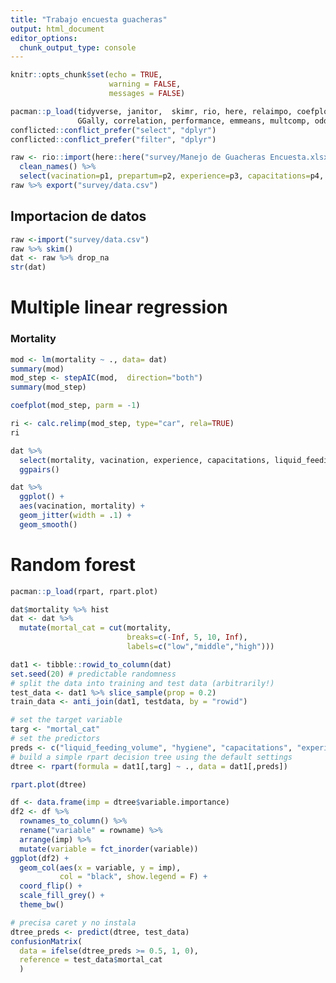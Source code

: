 ```yaml
---
title: "Trabajo encuesta guacheras"
output: html_document
editor_options: 
  chunk_output_type: console
---
```


```r
knitr::opts_chunk$set(echo = TRUE, 
                      warning = FALSE, 
                      messages = FALSE)
```

```r
pacman::p_load(tidyverse, janitor,  skimr, rio, here, relaimpo, coefplot,
               GGally, correlation, performance, emmeans, multcomp, oddsratio) 
conflicted::conflict_prefer("select", "dplyr")
conflicted::conflict_prefer("filter", "dplyr")
```


```r
raw <- rio::import(here::here("survey/Manejo de Guacheras Encuesta.xlsx"))%>%
  clean_names() %>% 
  select(vacination=p1, prepartum=p2, experience=p3, capacitations=p4, rearing_system = p5, realiza_calostrado = p6, calostrum_feeding_num=p8, clostrum_feeding_vol=p9, liquid_feeding_volume=p11, hygiene=p13, disease_ranking=p14, mortality=p15, feed_cows = p23, milk_yield=p24, scc=p25, afb=p29, ffi=p31) 
raw %>% export("survey/data.csv")
```

## Importacion de datos
```r
raw <-import("survey/data.csv")
raw %>% skim() 
dat <- raw %>% drop_na
str(dat)
```

# Multiple linear regression

### Mortality

```r
mod <- lm(mortality ~ ., data= dat)
summary(mod)
mod_step <- stepAIC(mod,  direction="both")
summary(mod_step)
```

```r
coefplot(mod_step, parm = -1)
```

```r
ri <- calc.relimp(mod_step, type="car", rela=TRUE)
ri
```

```r
dat %>% 
  select(mortality, vacination, experience, capacitations, liquid_feeding_volume, hygiene) %>% 
  ggpairs()

dat %>% 
  ggplot() + 
  aes(vacination, mortality) + 
  geom_jitter(width = .1) + 
  geom_smooth()
```

# Random forest

```r
pacman::p_load(rpart, rpart.plot)
```

```r
dat$mortality %>% hist
dat <- dat %>% 
  mutate(mortal_cat = cut(mortality, 
                          breaks=c(-Inf, 5, 10, Inf),
                          labels=c("low","middle","high")))
```

```r
dat1 <- tibble::rowid_to_column(dat)
set.seed(20) # predictable randomness
# split the data into training and test data (arbitrarily!)
test_data <- dat1 %>% slice_sample(prop = 0.2)
train_data <- anti_join(dat1, testdata, by = "rowid")

# set the target variable
targ <- "mortal_cat"
# set the predictors
preds <- c("liquid_feeding_volume", "hygiene", "capacitations", "experience")
# build a simple rpart decision tree using the default settings
dtree <- rpart(formula = dat1[,targ] ~ ., data = dat1[,preds])
```

```r
rpart.plot(dtree)
```

```r
df <- data.frame(imp = dtree$variable.importance)
df2 <- df %>% 
  rownames_to_column() %>% 
  rename("variable" = rowname) %>% 
  arrange(imp) %>%
  mutate(variable = fct_inorder(variable))
ggplot(df2) +
  geom_col(aes(x = variable, y = imp),
           col = "black", show.legend = F) +
  coord_flip() +
  scale_fill_grey() +
  theme_bw()
```

```r
# precisa caret y no instala
dtree_preds <- predict(dtree, test_data)
confusionMatrix(
  data = ifelse(dtree_preds >= 0.5, 1, 0), 
  reference = test_data$mortal_cat
  )
```

